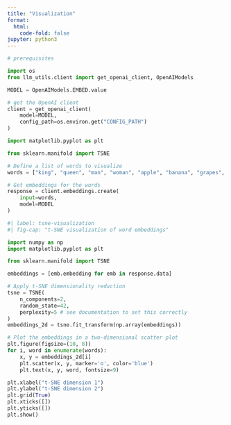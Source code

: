 ```yaml
---
title: "Visualization"
format:
  html:
    code-fold: false
jupyter: python3
---
```



```python
# prerequisites

import os
from llm_utils.client import get_openai_client, OpenAIModels

MODEL = OpenAIModels.EMBED.value

# get the OpenAI client
client = get_openai_client(
    model=MODEL,
    config_path=os.environ.get("CONFIG_PATH")
)

```

```python
import matplotlib.pyplot as plt

from sklearn.manifold import TSNE

```



```python
# Define a list of words to visualize
words = ["king", "queen", "man", "woman", "apple", "banana", "grapes", "cat", "dog", "happy", "sad"]

# Get embeddings for the words
response = client.embeddings.create(
    input=words,
    model=MODEL
)

```


```python
#| label: tsne-visualization
#| fig-cap: "t-SNE visualization of word embeddings"

import numpy as np
import matplotlib.pyplot as plt

from sklearn.manifold import TSNE

embeddings = [emb.embedding for emb in response.data]

# Apply t-SNE dimensionality reduction
tsne = TSNE(
    n_components=2, 
    random_state=42,
    perplexity=5 # see documentation to set this correctly
)
embeddings_2d = tsne.fit_transform(np.array(embeddings))

# Plot the embeddings in a two-dimensional scatter plot
plt.figure(figsize=(10, 8))
for i, word in enumerate(words):
    x, y = embeddings_2d[i]
    plt.scatter(x, y, marker='o', color='blue')
    plt.text(x, y, word, fontsize=9)

plt.xlabel("t-SNE dimension 1")
plt.ylabel("t-SNE dimension 2")
plt.grid(True)
plt.xticks([])
plt.yticks([])
plt.show()

```
